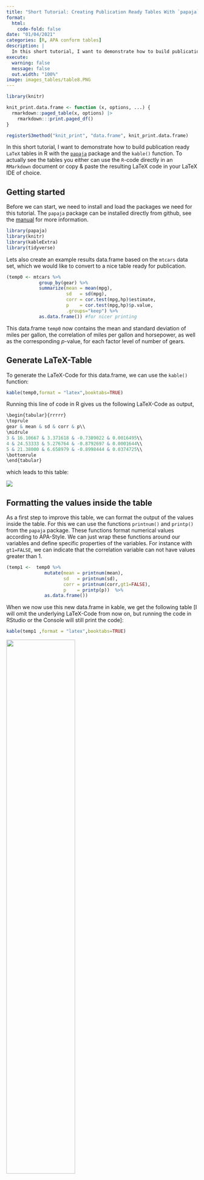 ```yaml
---
title: "Short Tutorial: Creating Publication Ready Tables With `papaja` and `kable()` in `R`"
format:
  html:
    code-fold: false
date: "01/04/2021"
categories: [R, APA conform tables]
description: |
  In this short tutorial, I want to demonstrate how to build publication ready `LaTeX` tables in R with the [`papaja`](https://github.com/crsh/papaja) package and the `kable()` function. 
execute: 
  warning: false
  message: false
  out.width: "100%"
image: images_tables/table8.PNG
---
```


```r
library(knitr)

knit_print.data.frame <- function (x, options, ...) {
  rmarkdown::paged_table(x, options) |>
    rmarkdown:::print.paged_df()
}

registerS3method("knit_print", "data.frame", knit_print.data.frame)
```

In this short tutorial, I want to demonstrate how to build publication ready `LaTeX` tables in R with the [`papaja`](https://github.com/crsh/papaja) package and the `kable()` function. To actually see the tables you either can use the `R`-code directly in an `RMarkdown` document or copy & paste the resulting LaTeX code in your LaTeX IDE of choice.

## Getting started

Before we can start, we need to install and load the packages we need for this tutorial. The `papaja` package can be installed directly from github, see the [manual](https://crsh.github.io/papaja_man/introduction.html#getting-started) for more information. 

```r
library(papaja)
library(knitr)
library(kableExtra)
library(tidyverse)
```

Lets also create an example results data.frame based on the `mtcars` data set, which we would like to convert to a nice table ready for publication. 

```r
(temp0 <- mtcars %>% 
            group_by(gear) %>% 
            summarize(mean = mean(mpg),
                      sd   = sd(mpg),
                      corr = cor.test(mpg,hp)$estimate,
                      p    = cor.test(mpg,hp)$p.value,
                      .groups="keep") %>%
            as.data.frame()) #for nicer printing
```

This data.frame `temp0` now contains the mean and standard deviation of miles per gallon, the correlation of miles per gallon and horsepower, as well as the corresponding *p*-value, for each factor level of number of gears. 

## Generate LaTeX-Table

To generate the LaTeX-Code for this data.frame, we can use the `kable()` function:

```r
kable(temp0,format = "latex",booktabs=TRUE)
```

Running this line of code in R gives us the following LaTeX-Code as output,

```r
\begin{tabular}{rrrrr}
\toprule
gear & mean & sd & corr & p\\
\midrule
3 & 16.10667 & 3.371618 & -0.7389022 & 0.0016495\\
4 & 24.53333 & 5.276764 & -0.8792697 & 0.0001644\\
5 & 21.38000 & 6.658979 & -0.8998444 & 0.0374725\\
\bottomrule
\end{tabular}
```

which leads to this table:

![](images_tables/table1.PNG)



## Formatting the values inside the table

As a first step to improve this table, we can format the output of the values inside the table. For this we can use the functions `printnum()` and `printp()` from the `papaja` package. These functions format numerical values according to APA-Style. We can just wrap these functions around our variables and define specific properties of the variables. For instance with `gt1=FALSE`, we can indicate that the correlation variable can not have values greater than 1.

```r
(temp1 <-  temp0 %>% 
              mutate(mean = printnum(mean),
                     sd   = printnum(sd), 
                     corr = printnum(corr,gt1=FALSE),
                     p    = printp(p))  %>%
              as.data.frame())
```

When we now use this new data.frame in kable, we get the following table [I will omit the underlying LaTeX-Code from now on, but running the code in RStudio or the Console will still print the code]: 

```r
kable(temp1 ,format = "latex",booktabs=TRUE)
```

![](images_tables/table2.PNG){width=60%}


This table looks already a little bit nicer than the previous one. Often we report composites of multiple descriptive statistics in one column, for instance the mean and then the standard deviation in parenthesis. We can easily implement this in R by using the `paste0()` 

```r
(temp2 <-  temp1 %>% 
              mutate(mean_sd = paste0(mean," (",sd,")"))  %>%
              select(gear,mean_sd,corr,p) )

kable(temp2 ,format = "latex",booktabs=TRUE)
```

![](images_tables/table3.PNG){width=60%}

## Changing the variable namens in the table

As a next step, we could change the variable names displayed in the table and also change the alignment of the columns. While you could just change the variable names of the data.frame in R, a better solution would be to use the `kable()` function directly. With the argument `align="c"` I defined that now every column is center aligned. You can also specify a different alignment for each column by supplying a vector to `align=`. For instance `align=c("l","l","r","r","c")` would make the first two columns be left aligned, the next two columns right aligned, and the last column center aligned. In addition, I changed the column names with the `col.names` argument. Wrapping variable names between "\$\$" together with `escape    = FALSE` toggles the math-mode of LaTeX and thus makes them italic. 

```r
temp2 %>%
  kable(.,format    = "latex",booktabs=TRUE,
          align     = "c",
          col.names = c("Gears","Miles per Gallon","$r$","$p$"),
          escape    = FALSE)
```

![](images_tables/table4.PNG){width=60%}

## Adding table notes and captions

It is also straightforward to add captions and notes to a table, by again using the arguments of the `kable()`function or the `footnote()`function from the `kableExtra` package.

```r
temp2 %>%
  kable(.,format    = "latex",booktabs=TRUE,
          align     = "c",
          col.names = c("Gears","Miles per Gallon","$r$","$p$"),
          escape    = FALSE,
          caption   = "This is caption")  %>%
  footnote(general  = "This is a note",
           footnote_as_chunk = TRUE,
           threeparttable    = T,
           escape            = F,
           general_title     = "Note.",
           title_format      = c("italic"))
```

![](images_tables/table5.PNG){width=60%}

## Adding interim-headers

To add more structure and details to your table, you can also use the `add_header_above()`function to add some interim-headers inside your table. For instance adding `add_header_above(c(" " = 1, "Estimates" = 2))`  creates an additional header over  the second and third variable (i.e. the two columns after the first).


```r
temp2 %>%
  kable(.,format    = "latex",booktabs=TRUE,
          align     = "c",
          col.names = c("Gears","Miles per Gallon","$r$","$p$"),
          escape    = FALSE,
          caption   = "This is caption")  %>%
  footnote(general  = "This is a note",
           footnote_as_chunk = TRUE,
           threeparttable    = T,
           escape            = F,
           general_title     = "Note.",
           title_format      = c("italic")) %>%
  add_header_above(c("Estimates" = 2))
```

![](images_tables/table6.PNG){width=60%}

## Using additional LaTeX

It is also possible to use additional LaTeX packages and LaTeX-code in your table. For instance you can add equations and other math-options like indices. For instance, here I added an equation and some variable indexing in the note and the variable names.

```r
temp2 %>%
  kable(.,format    = "latex",booktabs=TRUE,
          align     = "c",
          col.names = c("Gears","Miles per Gallon","$r_{hp \\times mpg}$","$p$"),
          escape    = FALSE,
          caption   = "This is caption")  %>%
  footnote(general  = "$E = m \\\\times c^{2}$. $x_1$ and $x_2$",
           footnote_as_chunk = TRUE,
           threeparttable    = T,
           escape            = F,
           general_title     = "Note.",
           title_format      = c("italic")) %>%
  add_header_above(c("Estimates" = 2))
```

![](images_tables/table7.PNG){width=70%}


In addition, by adding the following line in the YAML-header of your papaja-document, you can use the more advanced column formatting options of the `siunitx` LaTeX-package. 

```r
header-includes   :
   - \usepackage{siunitx}
   - \sisetup{add-integer-zero=false}
```

Changing the `align = "c"` argument to `align     = "ccccS[table-format=< .3]"` ensures right alignemt of the *p*-value column which can include a special character (i.e., <) in some cases.


```r
temp2 %>%
  kable(.,format    = "latex",booktabs=TRUE,
          align     = "cccS[table-format=< .3]",
          col.names = c("Gears","Miles per Gallon","$r_{hp \\times mpg}$","$p$"),
          escape    = FALSE,
          caption   = "This is caption")  %>%
  footnote(general  = "$E = m \\\\times c^{2}$. $x_1$ and $x_2$",
           footnote_as_chunk = TRUE,
           threeparttable    = T,
           escape            = F,
           general_title     = "Note.",
           title_format      = c("italic")) %>%
  add_header_above(c("Estimates" = 2))
```


![](images_tables/table8.PNG){width=70%}
